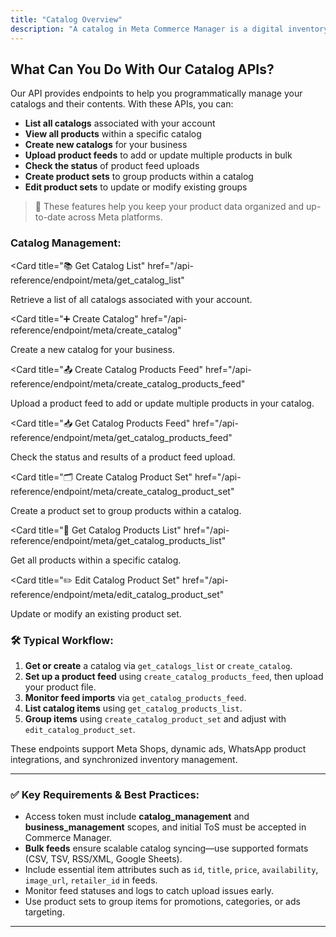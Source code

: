```yaml
---
title: "Catalog Overview"
description: "A catalog in Meta Commerce Manager is a digital inventory that stores all your products and product sets, making it easy to organize, update, and showcase your items on Facebook and Instagram. With our API, you can list your catalogs, view and manage products, create new catalogs, upload product feeds for bulk updates, and organize products into sets—all to keep your Meta shop up-to-date and well-structured."
---
```




## What Can You Do With Our Catalog APIs?

Our API provides endpoints to help you programmatically manage your catalogs and their contents. With these APIs, you can:

- **List all catalogs** associated with your account
- **View all products** within a specific catalog
- **Create new catalogs** for your business
- **Upload product feeds** to add or update multiple products in bulk
- **Check the status** of product feed uploads
- **Create product sets** to group products within a catalog
- **Edit product sets** to update or modify existing groups

> 📘 These features help you keep your product data organized and up-to-date across Meta platforms.

### Catalog Management:

<Card
  title="📚 Get Catalog List"
  href="/api-reference/endpoint/meta/get_catalog_list"
>
  Retrieve a list of all catalogs associated with your account.
</Card>

<Card
  title="➕ Create Catalog"
  href="/api-reference/endpoint/meta/create_catalog"
>
  Create a new catalog for your business.
</Card>

<Card
  title="📤 Create Catalog Products Feed"
  href="/api-reference/endpoint/meta/create_catalog_products_feed"
>
  Upload a product feed to add or update multiple products in your catalog.
</Card>

<Card
  title="📥 Get Catalog Products Feed"
  href="/api-reference/endpoint/meta/get_catalog_products_feed"
>
  Check the status and results of a product feed upload.
</Card>

<Card
  title="🗂️ Create Catalog Product Set"
  href="/api-reference/endpoint/meta/create_catalog_product_set"
>
  Create a product set to group products within a catalog.
</Card>




<Card
  title="🛒 Get Catalog Products List"
  href="/api-reference/endpoint/meta/get_catalog_products_list"
>
  Get all products within a specific catalog.
</Card>




<Card
  title="✏️ Edit Catalog Product Set"
  href="/api-reference/endpoint/meta/edit_catalog_product_set"
>
  Update or modify an existing product set.
</Card>

### 🛠 Typical Workflow:

1. **Get or create** a catalog via `get_catalogs_list` or `create_catalog`.  
2. **Set up a product feed** using `create_catalog_products_feed`, then upload your product file.  
3. **Monitor feed imports** via `get_catalog_products_feed`.  
4. **List catalog items** using `get_catalog_products_list`.  
5. **Group items** using `create_catalog_product_set` and adjust with `edit_catalog_product_set`.

These endpoints support Meta Shops, dynamic ads, WhatsApp product integrations, and synchronized inventory management.

---

### ✅ Key Requirements & Best Practices:

- Access token must include **catalog_management** and **business_management** scopes, and initial ToS must be accepted in Commerce Manager.  
- **Bulk feeds** ensure scalable catalog syncing—use supported formats (CSV, TSV, RSS/XML, Google Sheets).  
- Include essential item attributes such as `id`, `title`, `price`, `availability`, `image_url`, `retailer_id` in feeds.  
- Monitor feed statuses and logs to catch upload issues early.  
- Use product sets to group items for promotions, categories, or ads targeting.

---